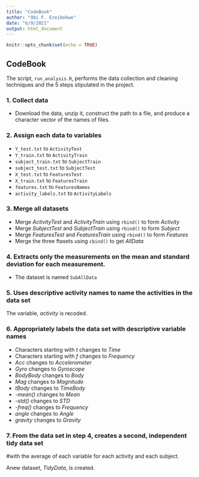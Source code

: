 ```yaml
---
title: "CodeBook"
author: "Obi F. Ezeibekwe"
date: "6/9/2021"
output: html_document
---
```


```r
knitr::opts_chunk$set(echo = TRUE)
```

## CodeBook

The script, `run_analysis.R`, performs the data collection and cleaning techniques and the 5 steps stipulated in the project.

### 1. Collect data

+ Download the data, unzip it, construct the path to a file, and produce a character vector of the names of files.

### 2. Assign each data to variables

* `Y_test.txt` to `ActivityTest`
* `Y_train.txt` to `ActivityTrain` 
* `subject_train.txt` to `SubjectTrain`
* `subject_test.txt` to `SubjectTest`
* `X_test.txt` to `FeaturesTest`
* `X_train.txt` to `FeaturesTrain`
* `features.txt` to `FeaturesNames`
* `activity_labels.txt` to `ActivityLabels`

### 3. Merge all datasets

* Merge *ActivityTest* and *ActivityTrain* using `rbind()` to form *Activity*
* Merge *SubjectTest* and *SubjectTrain* using `rbind()` to form *Subject*
* Merge *FeaturesTest* and *FeaturesTrain* using `rbind()` to form *Features*
* Merge the three ftasets using `cbind()` to get *AllData*

### 4. Extracts only the measurements on the mean and standard deviation for each measurement.

* The dataset is named `SubAllData`

### 5. Uses descriptive activity names to name the activities in the data set

The variable, *activity* is recoded.

### 6. Appropriately labels the data set with descriptive variable names

+ Characters starting with *t* changes to *Time*
* Characters starting with *f* changes to *Frequency*
* *Acc* changes to *Accelerometer*
* *Gyro* changes to *Gyroscope*
* *BodyBody* changes to *Body*
* *Mag* changes to *Magnitude*
* *tBody* changes to *TimeBody*
* *-mean()* changes to *Mean*
* *-std()* changes to *STD*
* *-freq()* changes to *Frequency*
* *angle* changes to *Angle*
* *gravity* changes to *Gravity*

### 7. From the data set in step 4, creates a second, independent tidy data set
#with the average of each variable for each activity and each subject.

Anew dataset, *TidyData*, is created.
